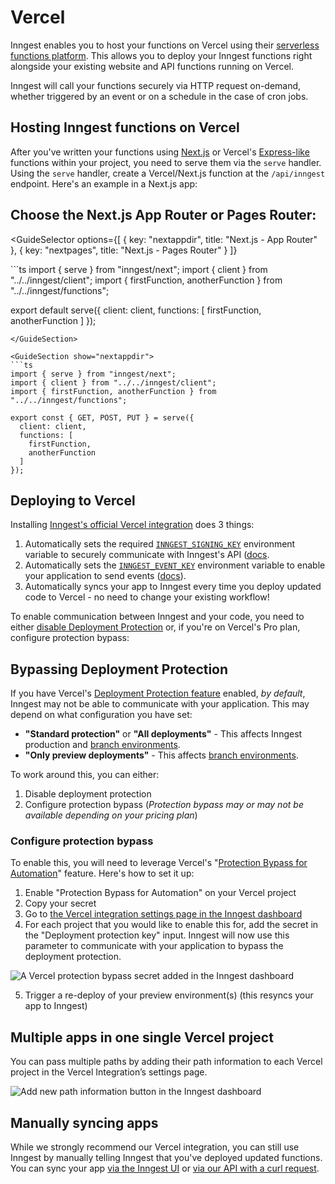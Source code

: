 
# Vercel

Inngest enables you to host your functions on Vercel using their [serverless functions platform](https://vercel.com/docs/concepts/functions/serverless-functions). This allows you to deploy your Inngest functions right alongside your existing website and API functions running on Vercel.

Inngest will call your functions securely via HTTP request on-demand, whether triggered by an event or on a schedule in the case of cron jobs.

## Hosting Inngest functions on Vercel

After you've written your functions using [Next.js](/docs/sdk/serve?ref=docs-deploy-vercel#framework-next-js) or Vercel's [Express-like](/docs/sdk/serve?ref=docs-deploy-vercel#framework-express) functions within your project, you need to serve them via the `serve` handler. Using the `serve` handler, create a Vercel/Next.js function at the `/api/inngest` endpoint. Here's an example in a Next.js app:

## Choose the Next.js App Router or Pages Router:

<GuideSelector
  options={[
    { key: "nextappdir", title: "Next.js - App Router" },
    { key: "nextpages", title: "Next.js - Pages Router" }
  ]}
>

<GuideSection show="nextpages">
```ts
import { serve } from "inngest/next";
import { client } from "../../inngest/client";
import { firstFunction, anotherFunction } from "../../inngest/functions";

export default serve({
  client: client,
  functions: [
    firstFunction,
    anotherFunction
  ]
});
```
</GuideSection>

<GuideSection show="nextappdir">
```ts
import { serve } from "inngest/next";
import { client } from "../../inngest/client";
import { firstFunction, anotherFunction } from "../../inngest/functions";

export const { GET, POST, PUT } = serve({
  client: client,
  functions: [
    firstFunction,
    anotherFunction
  ]
});
```
</GuideSection>

</GuideSelector>

## Deploying to Vercel

Installing [Inngest's official Vercel integration](https://vercel.com/integrations/inngest) does 3 things:

1. Automatically sets the required [`INNGEST_SIGNING_KEY`](/docs/sdk/environment-variables#inngest-signing-key) environment variable to securely communicate with Inngest's API ([docs](/docs/platform/signing-keys).
2. Automatically sets the [`INNGEST_EVENT_KEY`](/docs/sdk/environment-variables#inngest-event-key) environment variable to enable your application to send events ([docs](/docs/events/creating-an-event-key)).
3. Automatically syncs your app to Inngest every time you deploy updated code to Vercel - no need to change your existing workflow!

<ButtonDeploy href="https://vercel.com/integrations/inngest" type="vercel" label="Install the Inngest Vercel integration" />

To enable communication between Inngest and your code, you need to either [disable Deployment Protection](https://vercel.com/docs/security/deployment-protection#configuring-deployment-protection)
or, if you're on Vercel's Pro plan, configure protection bypass:

## Bypassing Deployment Protection

If you have Vercel's [Deployment Protection feature](https://vercel.com/docs/security/deployment-protection) enabled, _by default_, Inngest may not be able to communicate with your application. This may depend on what configuration you have set:

* **"Standard protection"** or **"All deployments"** - This affects Inngest production and [branch environments](/docs/platform/environments).
* **"Only preview deployments"** - This affects [branch environments](/docs/platform/environments).

To work around this, you can either:

1. Disable deployment protection
2. Configure protection bypass (_Protection bypass may or may not be available depending on your pricing plan_)

### Configure protection bypass

To enable this, you will need to leverage Vercel's "[Protection Bypass for Automation](https://vercel.com/docs/security/deployment-protection#protection-bypass-for-automation)" feature. Here's how to set it up:

1. Enable "Protection Bypass for Automation" on your Vercel project
2. Copy your secret
3. Go to [the Vercel integration settings page in the Inngest dashboard](https://app.inngest.com/settings/integrations/vercel)
4. For each project that you would like to enable this for, add the secret in the "Deployment protection key" input. Inngest will now use this parameter to communicate with your application to bypass the deployment protection.

<img
  src="/assets/docs/deploy/deployment-protection-key.png"
  className="rounded-md"
  alt="A Vercel protection bypass secret added in the Inngest dashboard"
/>

5. Trigger a re-deploy of your preview environment(s) (this resyncs your app to Inngest)


## Multiple apps in one single Vercel project

You can pass multiple paths by adding their path information to each Vercel project in the Vercel Integration’s settings page.

<img
  src="/assets/docs/deploy/add-path-info.png"
  className="rounded-md"
  alt="Add new path information button in the Inngest dashboard"
/>

## Manually syncing apps

While we strongly recommend our Vercel integration, you can still use Inngest by manually telling Inngest that you've deployed updated functions. You can sync your app [via the Inngest UI](/docs/apps/cloud#sync-a-new-app-in-inngest-cloud) or [via our API with a curl request](/docs/apps/cloud#curl-command).

